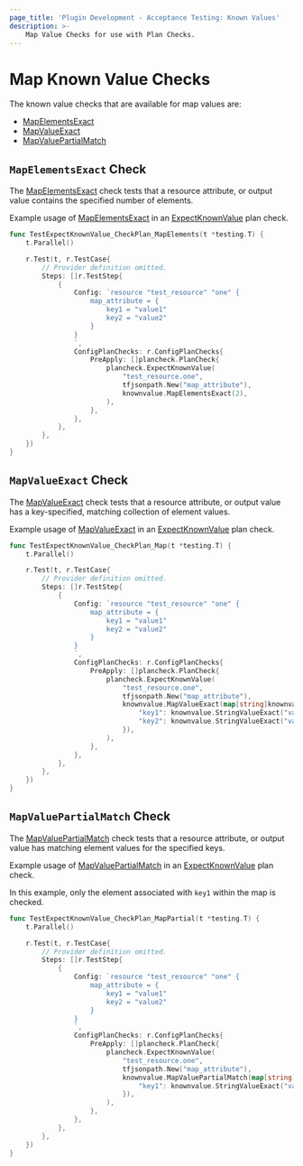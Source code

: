 ```yaml
---
page_title: 'Plugin Development - Acceptance Testing: Known Values'
description: >-
    Map Value Checks for use with Plan Checks.
---
```


# Map Known Value Checks

The known value checks that are available for map values are:

* [MapElementsExact](/terraform/plugin/testing/acceptance-tests/known-value-checks/map#mapelementsexact-check)
* [MapValueExact](/terraform/plugin/testing/acceptance-tests/known-value-checks/map#mapvalueexact-check)
* [MapValuePartialMatch](/terraform/plugin/testing/acceptance-tests/known-value-checks/map#mapvaluepartialmatch-check)

## `MapElementsExact` Check

The [MapElementsExact](https://pkg.go.dev/github.com/hashicorp/terraform-plugin-testing/knownvalue#MapElementsExact) check tests that a resource attribute, or output value contains the specified number of elements.

Example usage of [MapElementsExact](https://pkg.go.dev/github.com/hashicorp/terraform-plugin-testing/knownvalue#MapElementsExact) in an [ExpectKnownValue](/terraform/plugin/testing/acceptance-tests/plan-checks/resource) plan check.

```go
func TestExpectKnownValue_CheckPlan_MapElements(t *testing.T) {
	t.Parallel()

	r.Test(t, r.TestCase{
		// Provider definition omitted.
		Steps: []r.TestStep{
			{
				Config: `resource "test_resource" "one" {
					map_attribute = {
						key1 = "value1"
						key2 = "value2"
					}
				}
				`,
				ConfigPlanChecks: r.ConfigPlanChecks{
					PreApply: []plancheck.PlanCheck{
						plancheck.ExpectKnownValue(
							"test_resource.one",
							tfjsonpath.New("map_attribute"),
							knownvalue.MapElementsExact(2),
						),
					},
				},
			},
		},
	})
}
```

## `MapValueExact` Check

The [MapValueExact](https://pkg.go.dev/github.com/hashicorp/terraform-plugin-testing/knownvalue#MapValueExact) check tests that a resource attribute, or output value has a key-specified, matching collection of element values.

Example usage of [MapValueExact](https://pkg.go.dev/github.com/hashicorp/terraform-plugin-testing/knownvalue#MapValueExact) in an [ExpectKnownValue](/terraform/plugin/testing/acceptance-tests/plan-checks/resource) plan check.

```go
func TestExpectKnownValue_CheckPlan_Map(t *testing.T) {
	t.Parallel()

	r.Test(t, r.TestCase{
		// Provider definition omitted.
		Steps: []r.TestStep{
			{
				Config: `resource "test_resource" "one" {
					map_attribute = {
						key1 = "value1"
						key2 = "value2"
					}
				}
				`,
				ConfigPlanChecks: r.ConfigPlanChecks{
					PreApply: []plancheck.PlanCheck{
						plancheck.ExpectKnownValue(
							"test_resource.one",
							tfjsonpath.New("map_attribute"),
							knownvalue.MapValueExact(map[string]knownvalue.Check{
								"key1": knownvalue.StringValueExact("value1"),
								"key2": knownvalue.StringValueExact("value2"),
							}),
						),
					},
				},
			},
		},
	})
}
```

## `MapValuePartialMatch` Check

The [MapValuePartialMatch](https://pkg.go.dev/github.com/hashicorp/terraform-plugin-testing/knownvalue#MapValuePartialMatch) check tests that a resource attribute, or output value has matching element values for the specified keys.

Example usage of [MapValuePartialMatch](https://pkg.go.dev/github.com/hashicorp/terraform-plugin-testing/knownvalue#MapValuePartialMatch) in an [ExpectKnownValue](/terraform/plugin/testing/acceptance-tests/plan-checks/resource) plan check.

In this example, only the element associated with `key1` within the map is checked.

```go
func TestExpectKnownValue_CheckPlan_MapPartial(t *testing.T) {
	t.Parallel()

	r.Test(t, r.TestCase{
		// Provider definition omitted.
		Steps: []r.TestStep{
			{
				Config: `resource "test_resource" "one" {
					map_attribute = {
						key1 = "value1"
						key2 = "value2"
					}
				}
				`,
				ConfigPlanChecks: r.ConfigPlanChecks{
					PreApply: []plancheck.PlanCheck{
						plancheck.ExpectKnownValue(
							"test_resource.one",
							tfjsonpath.New("map_attribute"),
							knownvalue.MapValuePartialMatch(map[string]knownvalue.Check{
								"key1": knownvalue.StringValueExact("value1"),
							}),
						),
					},
				},
			},
		},
	})
}
```
